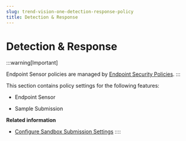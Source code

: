 ```yaml
---
slug: trend-vision-one-detection-response-policy
title: Detection & Response
---
```

# Detection & Response

:::warning[Important]

Endpoint Sensor policies are managed by [Endpoint Security Policies](sensor-settings-policies.mdx).
:::

This section contains policy settings for the following features:

- Endpoint Sensor

- Sample Submission

**Related information**

- [Configure Sandbox Submission Settings](configure-sandbox-submission.mdx)
::::
